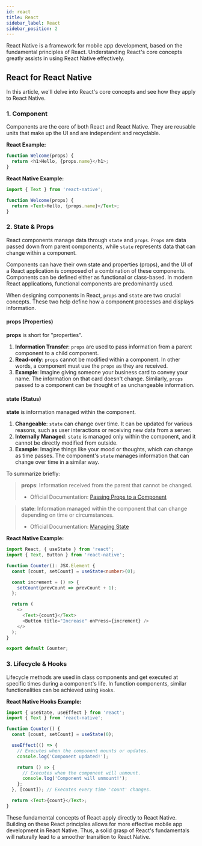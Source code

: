 ```yaml
---
id: react
title: React
sidebar_label: React
sidebar_position: 2
---
```



React Native is a framework for mobile app development, based on the fundamental principles of React. Understanding React's core concepts greatly assists in using React Native effectively.

<AdFitMobileBanner
  unit="DAN-YpcHf9p49U5ykXi8"
  className="adfit-top-mobile"
/>

## React for React Native

In this article, we'll delve into React's core concepts and see how they apply to React Native.

### 1. Component

Components are the core of both React and React Native. They are reusable units that make up the UI and are independent and recyclable.

**React Example:**

```javascript
function Welcome(props) {
  return <h1>Hello, {props.name}</h1>;
}
```

**React Native Example:**

```javascript
import { Text } from 'react-native';

function Welcome(props) {
  return <Text>Hello, {props.name}</Text>;
}
```

### 2. State & Props

React components manage data through `state` and `props`. `Props` are data passed down from parent components, while `state` represents data that can change within a component.


Components can have their own state and properties (props), and the UI of a React application is composed of a combination of these components. Components can be defined either as functional or class-based. In modern React applications, functional components are predominantly used.

When designing components in React, `props` and `state` are two crucial concepts. These two help define how a component processes and displays information.

#### props (Properties)

**props** is short for "properties".

1. **Information Transfer**: `props` are used to pass information from a parent component to a child component.
2. **Read-only**: `props` cannot be modified within a component. In other words, a component must use the `props` as they are received.
3. **Example**: Imagine giving someone your business card to convey your name. The information on that card doesn't change. Similarly, `props` passed to a component can be thought of as unchangeable information.

#### state (Status)

**state** is information managed within the component.

1. **Changeable**: `state` can change over time. It can be updated for various reasons, such as user interactions or receiving new data from a server.
2. **Internally Managed**: `state` is managed only within the component, and it cannot be directly modified from outside.
3. **Example**: Imagine things like your mood or thoughts, which can change as time passes. The component's `state` manages information that can change over time in a similar way.

To summarize briefly:

> **props**: Information received from the parent that cannot be changed.
> - Official Documentation: [Passing Props to a Component](https://react.dev/learn/passing-props-to-a-component)

> **state**: Information managed within the component that can change depending on time or circumstances.
> - Official Documentation: [Managing State](https://react.dev/learn/managing-state)

**React Native Example:**

```ts
import React, { useState } from 'react';
import { Text, Button } from 'react-native';

function Counter(): JSX.Element {
  const [count, setCount] = useState<number>(0);

  const increment = () => {
    setCount(prevCount => prevCount + 1);
  };

  return (
    <>
      <Text>{count}</Text>
      <Button title="Increase" onPress={increment} />
    </>
  );
}

export default Counter;
```

### 3. Lifecycle & Hooks

Lifecycle methods are used in class components and get executed at specific times during a component's life. In function components, similar functionalities can be achieved using `Hooks`.

**React Native Hooks Example:**

```javascript
import { useState, useEffect } from 'react';
import { Text } from 'react-native';

function Counter() {
  const [count, setCount] = useState(0);

  useEffect(() => {
    // Executes when the component mounts or updates.
    console.log('Component updated!');

    return () => {
      // Executes when the component will unmount.
      console.log('Component will unmount!');
    };
  }, [count]); // Executes every time 'count' changes.

  return <Text>{count}</Text>;
}
```

These fundamental concepts of React apply directly to React Native. Building on these React principles allows for more effective mobile app development in React Native. Thus, a solid grasp of React's fundamentals will naturally lead to a smoother transition to React Native.

<AdFitMobileBanner
  unit="DAN-weLLBNA8C31gpo1t"
  className="adfit-bottom-mobile"
/>
